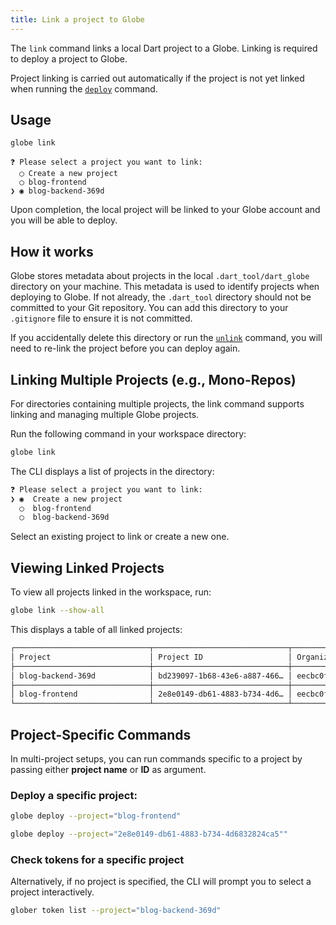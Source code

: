 ```yaml
---
title: Link a project to Globe
---
```


The `link` command links a local Dart project to a Globe. Linking is required to deploy a project to Globe.

Project linking is carried out automatically if the project is not yet linked when running the [`deploy`](/cli/commands/deploy) command.

## Usage

```bash
globe link
```

```
❓ Please select a project you want to link:
  ◯ Create a new project
  ◯ blog-frontend
❯ ◉ blog-backend-369d
```

Upon completion, the local project will be linked to your Globe account and you will be able to deploy.

## How it works

Globe stores metadata about projects in the local `.dart_tool/dart_globe` directory on your machine. This metadata is used to identify projects when deploying to Globe. If not already,
the `.dart_tool` directory should not be committed to your Git repository. You can add this directory to your `.gitignore` file to ensure it is not committed.

If you accidentally delete this directory or run the [`unlink`](/cli/commands/unlink) command, you will need to re-link the project before you can deploy again.

## Linking Multiple Projects (e.g., Mono-Repos)

For directories containing multiple projects, the link command supports linking and managing multiple Globe projects.

Run the following command in your workspace directory:

```bash
globe link
```

The CLI displays a list of projects in the directory:

```bash
❓ Please select a project you want to link:
❯ ◉  Create a new project
  ◯  blog-frontend
  ◯  blog-backend-369d
```

Select an existing project to link or create a new one.

## Viewing Linked Projects

To view all projects linked in the workspace, run:

```bash
globe link --show-all
```

This displays a table of all linked projects:

```bash
┌──────────────────────────────┬──────────────────────────────┬──────────────────────────────┐
│ Project                      │ Project ID                   │ Organization ID              │
├──────────────────────────────┼──────────────────────────────┼──────────────────────────────┤
│ blog-backend-369d            │ bd239097-1b68-43e6-a887-466… │ eecbc0fb-ee17-4d87-9b74-0ce… │
├──────────────────────────────┼──────────────────────────────┼──────────────────────────────┤
│ blog-frontend                │ 2e8e0149-db61-4883-b734-4d6… │ eecbc0fb-ee17-4d87-9b74-0ce… │
└──────────────────────────────┴──────────────────────────────┴──────────────────────────────┘
```

## Project-Specific Commands

In multi-project setups, you can run commands specific to a project by passing either **project name** or **ID** as argument.

### Deploy a specific project:

```bash
globe deploy --project="blog-frontend"
```

```bash
globe deploy --project="2e8e0149-db61-4883-b734-4d6832824ca5""
```

### Check tokens for a specific project

Alternatively, if no project is specified, the CLI will prompt you to select a project interactively.

```bash
glober token list --project="blog-backend-369d"
```

